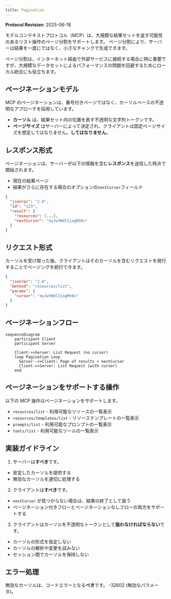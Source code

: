 ```yaml
---
title: Pagination
---
```


<div id="enable-section-numbers" />

<Info>**Protocol Revision**: 2025-06-18</Info>

モデルコンテキストプロトコル（MCP）は、大規模な結果セットを返す可能性のあるリスト操作のページ分割をサポートします。
ページ分割により、サーバーは結果を一度にではなく、小さなチャンクで生成できます。

ページ分割は、インターネット経由で外部サービスに接続する場合に特に重要ですが、大規模なデータセットによるパフォーマンスの問題を回避するためにローカル統合にも役立ちます。

## ページネーションモデル

MCP のページネーションは、番号付きページではなく、カーソルベースの不透明なアプローチを採用しています。

- **カーソル** は、結果セット内の位置を表す不透明な文字列トークンです。
- **ページサイズ** はサーバーによって決定され、クライアントは固定ページサイズを想定してはなりません。**してはなりません**。

## レスポンス形式

ページネーションは、サーバーが以下の情報を含む**レスポンス**を送信した時点で開始されます。

- 現在の結果ページ
- 結果がさらに存在する場合のオプションの`nextCursor`フィールド

```json
{
  "jsonrpc": "2.0",
  "id": "123",
  "result": {
    "resources": [...],
    "nextCursor": "eyJwYWdlIjogM30="
  }
}
```

## リクエスト形式

カーソルを受け取った後、クライアントはそのカーソルを含むリクエストを発行することでページングを続行できます。

```json
{
  "jsonrpc": "2.0",
  "method": "resources/list",
  "params": {
    "cursor": "eyJwYWdlIjogMn0="
  }
}
```

## ページネーションフロー

```mermaid
sequenceDiagram
    participant Client
    participant Server

    Client->>Server: List Request (no cursor)
    loop Pagination Loop
      Server-->>Client: Page of results + nextCursor
      Client->>Server: List Request (with cursor)
    end
```

## ページネーションをサポートする操作

以下の MCP 操作はページネーションをサポートします。

- `resources/list` - 利用可能なリソースの一覧表示
- `resources/templates/list` - リソーステンプレートの一覧表示
- `prompts/list` - 利用可能なプロンプトの一覧表示
- `tools/list` - 利用可能なツールの一覧表示

## 実装ガイドライン

1. サーバーは**すべき**です。

  - 安定したカーソルを提供する
  - 無効なカーソルを適切に処理する

2. クライアントは**すべき**です。

  - `nextCursor` が見つからない場合は、結果の終了として扱う
  - ページネーション付きフローとページネーションなしフローの両方をサポートする

3. クライアントはカーソルを不透明なトークンとして**扱わなければならない**です。

  - カーソルの形式を仮定しない
  - カーソルの解析や変更を試みない
  - セッション間でカーソルを保持しない

## エラー処理

無効なカーソルは、コードエラーとなる**べき**です。 -32602 (無効なパラメータ)。